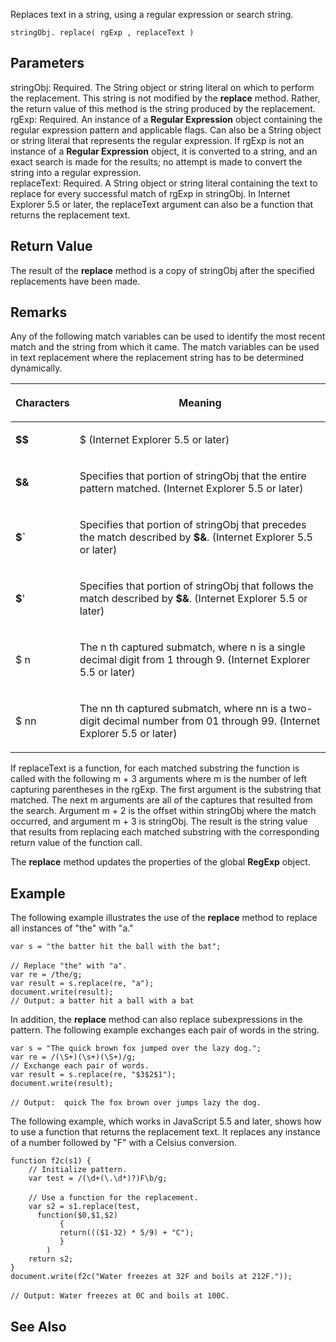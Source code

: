 Replaces text in a string, using a regular expression or search string.

 stringObj. replace( rgExp , replaceText )

==Parameters==
; stringObj: Required. The String object or string literal on which to perform the replacement. This string is not modified by the '''replace''' method. Rather, the return value of this method is the string produced by the replacement.
; rgExp: Required. An instance of a '''Regular Expression''' object containing the regular expression pattern and applicable flags. Can also be a String object or string literal that represents the regular expression. If rgExp is not an instance of a '''Regular Expression''' object, it is converted to a string, and an exact search is made for the results; no attempt is made to convert the string into a regular expression.
; replaceText: Required. A String object or string literal containing the text to replace for every successful match of rgExp in stringObj. In Internet Explorer 5.5 or later, the replaceText argument can also be a function that returns the replacement text.

==Return Value==
The result of the '''replace''' method is a copy of stringObj after the specified replacements have been made.


==Remarks==
Any of the following match variables can be used to identify the most recent match and the string from which it came. The match variables can be used in text replacement where the replacement string has to be determined dynamically.

{| class='wikitable'
|-
! Characters
! Meaning
|-
| '''$$'''
| $ (Internet Explorer 5.5 or later)
|-
| '''$&amp;'''
| Specifies that portion of stringObj that the entire pattern matched. (Internet Explorer 5.5 or later)
|-
| '''$`'''
| Specifies that portion of stringObj that precedes the match described by '''$&amp;'''. (Internet Explorer 5.5 or later)
|-
| '''$''''
| Specifies that portion of stringObj that follows the match described by '''$&amp;'''. (Internet Explorer 5.5 or later)
|-
| $ n
| The n th captured submatch, where n is a single decimal digit from 1 through 9. (Internet Explorer 5.5 or later)
|-
| $ nn
| The nn th captured submatch, where nn is a two-digit decimal number from 01 through 99. (Internet Explorer 5.5 or later)
|}
If replaceText is a function, for each matched substring the function is called with the following m + 3 arguments where m is the number of left capturing parentheses in the rgExp. The first argument is the substring that matched. The next m arguments are all of the captures that resulted from the search. Argument m + 2 is the offset within stringObj where the match occurred, and argument m + 3 is stringObj. The result is the string value that results from replacing each matched substring with the corresponding return value of the function call.

The '''replace''' method updates the properties of the global '''RegExp''' object.


==Example==
The following example illustrates the use of the '''replace''' method to replace all instances of "the" with "a."

 var s = "the batter hit the ball with the bat";
 
 // Replace "the" with "a".
 var re = /the/g;
 var result = s.replace(re, "a");
 document.write(result);
 // Output: a batter hit a ball with a bat
In addition, the '''replace''' method can also replace subexpressions in the pattern. The following example exchanges each pair of words in the string.

 var s = "The quick brown fox jumped over the lazy dog.";
 var re = /(\S+)(\s+)(\S+)/g;
 // Exchange each pair of words.
 var result = s.replace(re, "$3$2$1");
 document.write(result);
 
 // Output:  quick The fox brown over jumps lazy the dog.
The following example, which works in JavaScript 5.5 and later, shows how to use a function that returns the replacement text. It replaces any instance of a number followed by "F" with a Celsius conversion.

 function f2c(s1) {
     // Initialize pattern.
     var test = /(\d+(\.\d*)?)F\b/g;
 
     // Use a function for the replacement.
     var s2 = s1.replace(test,
       function($0,$1,$2)
            { 
            return((($1-32) * 5/9) + "C");
            }
         )
     return s2;
 }
 document.write(f2c("Water freezes at 32F and boils at 212F."));
 
 // Output: Water freezes at 0C and boils at 100C.

==See Also==

              

              

              

              

              

              

              

              
